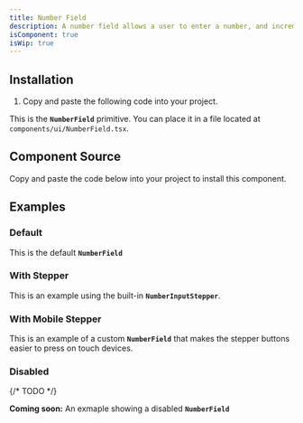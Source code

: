 ```yaml
---
title: Number Field
description: A number field allows a user to enter a number, and increment or decrement the value using stepper buttons.
isComponent: true
isWip: true
---
```


## Installation

1. Copy and paste the following code into your project.

This is the **`NumberField`** primitive. You can place it in a file located at `components/ui/NumberField.tsx`.

## Component Source

Copy and paste the code below into your project to install this component.

<ComponentSource src="../../packages/ui/src/NumberField.tsx" />

## Examples

### Default

This is the default **`NumberField`**

<ComponentExample name="NumberField" story="default" />

### With Stepper

This is an example using the built-in **`NumberInputStepper`**.

<ComponentExample name="NumberField" story="with-stepper" />

### With Mobile Stepper

This is an example of a custom **`NumberField`** that makes the stepper buttons easier to press on touch devices.

<ComponentExample name="NumberField" story="with-mobile-stepper" />

### Disabled

{/* TODO */}

**Coming soon:** An exmaple showing a disabled **`NumberField`**
